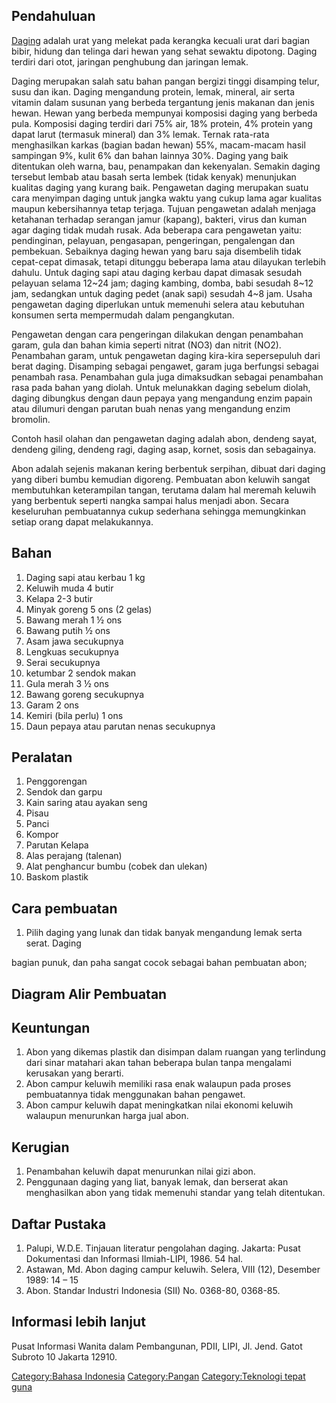 == Pendahuluan ==
{{TOCright}}
[[Daging]] adalah urat yang melekat pada kerangka kecuali urat dari bagian bibir, hidung
dan telinga dari hewan yang sehat sewaktu dipotong. Daging terdiri dari otot, jaringan
penghubung dan jaringan lemak.

Daging merupakan salah satu bahan pangan bergizi tinggi disamping telur, susu dan ikan.
Daging mengandung protein, lemak, mineral, air serta vitamin dalam susunan yang
berbeda tergantung jenis makanan dan jenis hewan. Hewan yang berbeda mempunyai
komposisi daging yang berbeda pula. Komposisi daging terdiri dari 75% air, 18% protein,
4% protein yang dapat larut (termasuk mineral) dan 3% lemak. Ternak rata-rata
menghasilkan karkas (bagian badan hewan) 55%, macam-macam hasil sampingan 9%,
kulit 6% dan bahan lainnya 30%. Daging yang baik ditentukan oleh warna, bau,
penampakan dan kekenyalan. Semakin daging tersebut lembab atau basah serta
lembek (tidak kenyak) menunjukan kualitas daging yang kurang baik.
Pengawetan daging merupakan suatu cara menyimpan daging untuk jangka waktu
yang cukup lama agar kualitas maupun kebersihannya tetap terjaga. Tujuan
pengawetan adalah menjaga ketahanan terhadap serangan jamur (kapang), bakteri,
virus dan kuman agar daging tidak mudah rusak. Ada beberapa cara pengawetan yaitu:
pendinginan, pelayuan, pengasapan, pengeringan, pengalengan dan pembekuan.
Sebaiknya daging hewan yang baru saja disembelih tidak cepat-cepat dimasak, tetapi
ditunggu beberapa lama atau dilayukan terlebih dahulu. Untuk daging sapi atau daging
kerbau dapat dimasak sesudah pelayuan selama 12~24 jam; daging kambing, domba,
babi sesudah 8~12 jam, sedangkan untuk daging pedet (anak sapi) sesudah 4~8 jam.
Usaha pengawetan daging diperlukan untuk memenuhi selera atau kebutuhan konsumen
serta mempermudah dalam pengangkutan.

Pengawetan dengan cara pengeringan dilakukan dengan penambahan garam, gula
dan bahan kimia seperti nitrat (NO3) dan nitrit (NO2). Penambahan garam, untuk
pengawetan daging kira-kira sepersepuluh dari berat daging. Disamping sebagai
pengawet, garam juga berfungsi sebagai penambah rasa. Penambahan gula juga
dimaksudkan sebagai penambahan rasa pada bahan yang diolah. Untuk melunakkan
daging sebelum diolah, daging dibungkus dengan daun pepaya yang mengandung
enzim papain atau dilumuri dengan parutan buah nenas yang mengandung enzim
bromolin.

Contoh hasil olahan dan pengawetan daging adalah abon, dendeng sayat, dendeng
giling, dendeng ragi, daging asap, kornet, sosis dan sebagainya.

Abon adalah sejenis makanan kering berbentuk serpihan, dibuat dari daging yang diberi
bumbu kemudian digoreng. Pembuatan abon keluwih sangat membutuhkan
keterampilan tangan, terutama dalam hal meremah keluwih yang berbentuk seperti
nangka sampai halus menjadi abon. Secara keseluruhan pembuatannya cukup
sederhana sehingga memungkinkan setiap orang dapat melakukannya.

== Bahan ==
# Daging sapi atau kerbau 1 kg
# Keluwih muda 4 butir
# Kelapa 2-3 butir
# Minyak goreng 5 ons (2 gelas)
# Bawang merah 1 ½ ons
# Bawang putih ½ ons
# Asam jawa secukupnya
# Lengkuas secukupnya
# Serai secukupnya
# ketumbar 2 sendok makan
# Gula merah 3 ½ ons
# Bawang goreng secukupnya
# Garam 2 ons
# Kemiri (bila perlu) 1 ons
# Daun pepaya atau parutan nenas secukupnya

== Peralatan ==
# Penggorengan
# Sendok dan garpu
# Kain saring atau ayakan seng
# Pisau
# Panci
# Kompor
# Parutan Kelapa
# Alas perajang (talenan)
# Alat penghancur bumbu (cobek dan ulekan)
# Baskom plastik

== Cara pembuatan ==
# Pilih daging yang lunak dan tidak banyak mengandung lemak serta serat. Daging
bagian punuk, dan paha sangat cocok sebagai bahan pembuatan abon;

== Diagram Alir Pembuatan ==
== Keuntungan ==
# Abon yang dikemas plastik dan disimpan dalam ruangan yang terlindung dari sinar matahari akan tahan beberapa bulan tanpa mengalami kerusakan yang berarti.
# Abon campur keluwih memiliki rasa enak walaupun pada proses pembuatannya tidak menggunakan bahan pengawet.
# Abon campur keluwih dapat meningkatkan nilai ekonomi keluwih walaupun menurunkan harga jual abon.

== Kerugian ==
# Penambahan keluwih dapat menurunkan nilai gizi abon.
# Penggunaan daging yang liat, banyak lemak, dan berserat akan menghasilkan abon yang tidak memenuhi standar yang telah ditentukan.

== Daftar Pustaka ==
# Palupi, W.D.E. Tinjauan literatur pengolahan daging. Jakarta: Pusat Dokumentasi dan Informasi Ilmiah-LIPI, 1986. 54 hal.
# Astawan, Md. Abon daging campur keluwih. Selera, VIII (12), Desember 1989: 14 – 15
# Abon. Standar Industri Indonesia (SII) No. 0368-80, 0368-85.

== Informasi lebih lanjut ==
Pusat Informasi Wanita dalam Pembangunan, PDII, LIPI,
Jl. Jend. Gatot Subroto 10 Jakarta 12910.

[[Category:Bahasa Indonesia]]
[[Category:Pangan]]
[[Category:Teknologi tepat guna]]